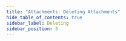 ```yaml
---
title: "Attachments: Deleting Attachments"
hide_table_of_contents: true
sidebar_label: Deleting
sidebar_position: 3
---
```





<LanguageSwitcher supportedLanguages={supportedLanguages} />

<LanguageContent language="csharp">
   <DeletingCsharp />
</LanguageContent>

<LanguageContent language="java">
   <DeletingJava />
</LanguageContent>

<LanguageContent language="python">
   <DeletingPython />
</LanguageContent>

<LanguageContent language="php">
   <DeletingPhp />
</LanguageContent>

<LanguageContent language="nodejs">
   <DeletingNodejs />
</LanguageContent>


<!---
### Attachments
- [What are Attachments](../../document-extensions/attachments/what-are-attachments)
- [Storing](../../document-extensions/attachments/storing)
- [Loading](../../document-extensions/attachments/loading)


-->
